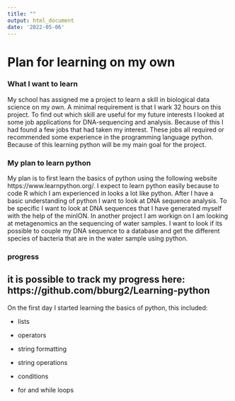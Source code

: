 ```yaml
---
title: ""
output: html_document
date: '2022-05-06'
---
```

# Plan for learning on my own

### What I want to learn
My school has assigned me a project to learn a skill in biological data science on my own. A minimal requirement is that I wark 32 hours on this project. To find out which skill are useful for my future interests I looked at some job applications for DNA-sequencing and analysis. Because of this I had found a few jobs that had taken my interest. These jobs all required or recommended some experience in the programming language python. Because of this learning python will be my main goal for the project. 

### My plan to learn python
My plan is to first learn the basics of python using the following website https://www.learnpython.org/. I expect to learn python easily because to code R which I am experienced in looks a lot like python. After I have a basic understanding of python I want to look at DNA sequence analysis. To be specific I want to look at DNA sequences that I have generated myself with the help of the minION. In another project I am workign on I am looking at metagenomics an the sequencing of water samples. I want to look if its possible to couple my DNA sequence to a database and get the different species of bacteria that are in the water sample using python. 

### progress

## it is possible to track my progress here: https://github.com/bburg2/Learning-python

On the first day I started learning the basics of python, this included:

* lists

* operators

* string formatting

* string operations

* conditions

* for and while loops